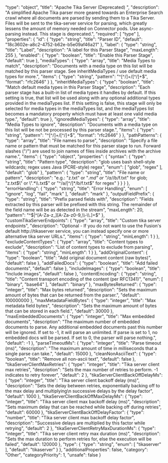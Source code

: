   "type": "object",
  "title": "Apache Tika Server (Deprecated) ",
  "description": "A simplified Apache Tika parser more geared towards an Enterprise Search crawl where all documents are parsed by sending them to a Tika Server. Files will be sent to the tika-server service for parsing, which greatly lessens the amount of memory needed on Connector pods. Use async-parsing instead. This stage is deprecated.",
  "required": [
    "type"
  ],
  "properties": {
    "id": {
      "type": "string",
      "title": "Parser ID",
      "default": "18c3602e-a8c2-4752-b62e-b5e09af46a21"
    },
    "label": {
      "type": "string",
      "title": "Label",
      "description": "A label for this Parser Stage",
      "maxLength": 255
    },
    "enabled": {
      "type": "boolean",
      "title": "Enable this Parser Stage",
      "default": true
    },
    "mediaTypes": {
      "type": "array",
      "title": "Media Types to match",
      "description": "Documents with a media type on this list will be matched by this parser stage. See inheritMediaTypes / use default media types for more.",
      "items": {
        "type": "string",
        "pattern": "^[^/]+/[^/]+$",
        "format": "rfc2646"
      }
    },
    "inheritMediaTypes": {
      "type": "boolean",
      "title": "Match default media types in this Parser Stage",
      "description": "Each parser stage has a built-in list of media types it handles by default. If this setting is true, that list will be used along with any optional additional types provided in the mediaTypes list. If this setting is false, this stage will only be selected for media types in the mediaTypes list, and the mediaTypes list becomes a mandatory property which must have at least one valid media type.",
      "default": true
    },
    "ignoredMediaTypes": {
      "type": "array",
      "title": "Media Types to ignore",
      "description": "Documents with a media type on this list will be not be processed by this parser stage.",
      "items": {
        "type": "string",
        "pattern": "^[^/]+/[^/]+$",
        "format": "rfc2646"
      }
    },
    "pathPatterns": {
      "type": "array",
      "title": "File names to parse",
      "description": "Specify a file name or pattern that must be matched for this parser stage to run. Forward slashes (\"/\") are used to join names of files inside archives with the archive name.",
      "items": {
        "type": "object",
        "properties": {
          "syntax": {
            "type": "string",
            "title": "Pattern type",
            "description": "glob uses bash shell-style wildcards; regex uses Java (PCRE-style) regex",
            "enum": [
              "glob",
              "regex"
            ],
            "default": "glob"
          },
          "pattern": {
            "type": "string",
            "title": "File name or pattern",
            "description": "e.g.: \"z.txt\" or \"*.md\" or \"/a/*/b/f.txt\" for glob; \"z.txt$\" or \".*\\.txt$\" or \"^/a/[^/]*/b/f.txt$\" for regex"
          }
        }
      }
    },
    "errorHandling": {
      "type": "string",
      "title": "Error Handling",
      "enum": [
        "ignore",
        "log",
        "fail",
        "mark"
      ],
      "default": "mark"
    },
    "outputFieldPrefix": {
      "type": "string",
      "title": "Prefix parsed fields with",
      "description": "Fields extracted by this parser will be prefixed with this string. The remainder of the field name will be as detected in the stream",
      "maxLength": 20,
      "pattern": "^$|^[A-Za-z_][A-Za-z0-9_\\-\\.]+$"
    },
    "customTikaServerEndpoints": {
      "type": "array",
      "title": "Custom tika server endpoints",
      "description": "Optional - If you do not want to use the Fusion's default http://tikaserver service, you can instead specify one or more alternative tika server URLs.",
      "items": {
        "type": "string",
        "minLength": 1
      }
    },
    "excludeContentTypes": {
      "type": "array",
      "title": "Content types to exclude",
      "description": "List of content types to exclude from parsing",
      "items": {
        "type": "string",
        "minLength": 1
      }
    },
    "addOriginalContent": {
      "type": "boolean",
      "title": "Add original document content (raw bytes)",
      "default": false
    },
    "addFailedDocs": {
      "type": "boolean",
      "title": "Add failed documents",
      "default": false
    },
    "includeImages": {
      "type": "boolean",
      "title": "Include images",
      "default": false
    },
    "contentEncoding": {
      "type": "string",
      "title": "Content transport encoding of the content (per RFC1341)",
      "enum": [
        "binary",
        "base64"
      ],
      "default": "binary"
    },
    "maxBytesReturned": {
      "type": "integer",
      "title": "Max bytes returned",
      "description": "Sets the maximum amount of bytes that can be returned from the parser.",
      "default": 100000000
    },
    "maxMetadataFieldBytes": {
      "type": "integer",
      "title": "Max metadata field bytes",
      "description": "Sets the maximum amount of bytes that can be stored in each field.",
      "default": 30000
    },
    "maxEmbeddedDocuments": {
      "type": "integer",
      "title": "Max embedded documents",
      "description": "The maximum number of embedded documents to parse. Any additional embedded documents past this number will be ignored. If set to -1, it will parse an unlimited. If parse is set to 1, no embedded docs will be parsed. If set to 0, the parser will parse nothing.",
      "default": -1
    },
    "parseTimeoutMs": {
      "type": "integer",
      "title": "Parse timeout (ms)",
      "description": "The maximum amount of time in milliseconds that a single parse can take.",
      "default": 15000
    },
    "cleanNonAsciiText": {
      "type": "boolean",
      "title": "Remove all non-ascii text",
      "default": false
    },
    "tikaServerClientMaxRetries": {
      "type": "integer",
      "title": "Tika server client max retries",
      "description": "Sets the max number of retries to perform. -1 indicates to retry forever",
      "default": 2
    },
    "tikaServerClientBackOffDelayMs": {
      "type": "integer",
      "title": "Tika server client backoff delay (ms)",
      "description": "Sets the delay between retries, exponentially backing off to the max delay and multiplying\n successive delays by the delay factor",
      "default": 1000
    },
    "tikaServerClientBackOffMaxDelayMs": {
      "type": "integer",
      "title": "Tika server client max backoff delay (ms)",
      "description": "Sets maximum delay that can be reached while backing off during retries",
      "default": 60000
    },
    "tikaServerClientBackOffDelayFactor": {
      "type": "number",
      "title": "Tika server client max backoff delay factor",
      "description": "Successive delays are multiplied by this factor while retrying",
      "default": 2
    },
    "tikaServerClientRetryMaxDurationMs": {
      "type": "integer",
      "title": "Tika server client retry max duration (ms)",
      "description": "Sets the max duration to perform retries for, else the execution will be failed",
      "default": 120000
    },
    "type": {
      "type": "string",
      "enum": [
        "tikaserver"
      ],
      "default": "tikaserver"
    }
  },
  "additionalProperties": false,
  "category": "Other",
  "categoryPriority": 1,
  "unsafe": false
}
